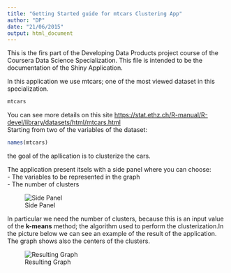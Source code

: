 ```yaml
---
title: "Getting Started guide for mtcars Clustering App"
author: "DP"
date: "21/06/2015"
output: html_document
---
```


This is the firs part of the Developing Data Products project course of the Coursera Data Science Specialization.  This file is intended to be the documentation of the Shiny Application.  
  
In this application we use mtcars; one of the most viewed dataset in this specialization.

```r
mtcars
```

You can see more details on this site <https://stat.ethz.ch/R-manual/R-devel/library/datasets/html/mtcars.html>  
Starting from two of the variables of the dataset:
```r
names(mtcars)
```
the goal of the apllication is to clusterize the cars.  
  
The application present itsels with a side panel where you can choose:  
- The variables to be represented in the graph  
- The number of clusters  

![Side Panel](/home/leone/rwd/9/panel.png)  
  
In particular we need the number of clusters, because this is an input value of the **k-means** method; the algorithm used to perform the clusterization.In the picture below we can see an example of the result of the application. The graph shows also the centers of the clusters.

![Resulting Graph](/home/leone/rwd/9/graph.png)


